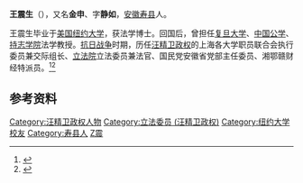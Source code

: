 '''王震生'''（{{bd|1903年||？||catIdx=Wang王}}），又名'''金申'''、字'''静如'''，[[安徽|安徽]][[寿县|寿县]]人。

王震生毕业于[[美国|美国]][[纽约大学|纽约大学]]，获法学博士。回国后，曾担任[[复旦大学|复旦大学]]、[[中国公学|中国公学]]、[[持志学院|持志学院]]法学教授。[[抗日战争|抗日战争]]时期，历任[[汪精卫政权|汪精卫政权]]的上海各大学职员联合会执行委员兼交际组长、[[立法院_(汪精卫政权)|立法院]]立法委员兼法官、国民党安徽省党部主任委员、湘鄂赣财经特派员。<ref>{{cite book|title=《中国抗日战争人物大辞典》|publisher=天津大学出版社}}</ref><ref>{{cite book|title=《辛亥以来人物年里录》|author=邵延淼|publisher=江苏教育出版社}}</ref>

== 参考资料 ==
{{reflist}}

{{DEFAULTSORT:Wang王}}
[[Category:汪精卫政权人物|Category:汪精卫政权人物]]
[[Category:立法委员_(汪精卫政权)|Category:立法委员 (汪精卫政权)]]
[[Category:纽约大学校友|Category:纽约大学校友]]
[[Category:寿县人|Category:寿县人]]
[[Category:王姓|Z震]]